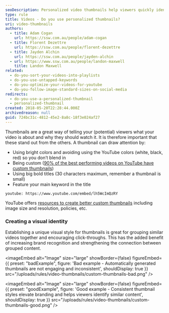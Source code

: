```yaml
---
seoDescription: Personalized video thumbnails help viewers quickly identify and understand your content, boosting engagement and click-throughs.
type: rule
title: Videos - Do you use personalized thumbnails?
uri: video-thumbnails
authors:
  - title: Adam Cogan
    url: https://ssw.com.au/people/adam-cogan
  - title: Florent Dezettre
    url: https://ssw.com.au/people/florent-dezettre
  - title: Jayden Alchin
    url: https://ssw.com.au/people/jayden-alchin
  - url: https://www.ssw.com.au/people/landon-maxwell
    title: Landon Maxwell
related:
  - do-you-sort-your-videos-into-playlists
  - do-you-use-untapped-keywords
  - do-you-optimize-your-videos-for-youtube
  - do-you-follow-image-standard-sizes-on-social-media
redirects:
  - do-you-use-a-personalized-thumbnail
  - personalized-thumbnail
created: 2018-05-20T22:28:44.000Z
archivedreason: null
guid: 724bc31c-4812-45e2-8a8c-18f3e024af27
---
```


Thumbnails are a great way of telling your (potential) viewers what your video is about and why they should watch it. It is therefore important that these stand out from the others.
A thumbnail can draw attention by:

* Using bright colors and avoiding using the YouTube colors (white, black, red) so you don’t blend in
* Being custom ([90% of the best performing videos on YouTube have custom thumbnails](https://backlinko.com/hub/youtube/thumbnail))
* Using big bold titles (30 characters maximum, remember a thumbnail is small)
* Feature your main keyword in the title

`youtube: https://www.youtube.com/embed/lh5WcImQzRY`

YouTube offers [resources to create better custom thumbnails](https://support.google.com/youtube/answer/72431?hl=en) including image size and resolution, policies, etc.

### Creating a visual identity

Establishing a unique visual style for thumbnails is great for grouping similar videos together and encouraging click-throughs. This has the added benefit of increasing brand recognition and strengthening the connection between grouped content.

<imageEmbed
  alt="Image"
  size="large"
  showBorder={false}
  figureEmbed={{
    preset: "badExample",
    figure: 'Bad example - Automatically generated thumbnails are not engaging and inconsistent',
    shouldDisplay: true
  }}
  src="/uploads/rules/video-thumbnails/custom-thumbnails-bad.png"
/>

<imageEmbed
  alt="Image"
  size="large"
  showBorder={false}
  figureEmbed={{
    preset: "goodExample",
    figure: 'Good example - Consistent thumbnail styles elevate branding and helps viewers identify similar content',
    shouldDisplay: true
  }}
  src="/uploads/rules/video-thumbnails/custom-thumbnails-good.png"
/>